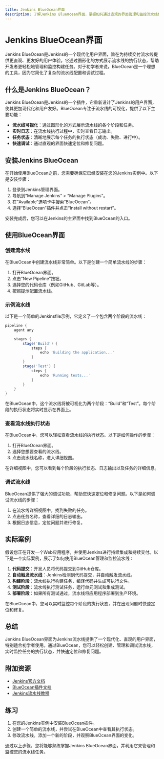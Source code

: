```yaml
---
title: Jenkins BlueOcean界面
description: 了解Jenkins BlueOcean界面，掌握如何通过直观的界面管理和监控流水线任务。
---
```


# Jenkins BlueOcean界面

Jenkins BlueOcean是Jenkins的一个现代化用户界面，旨在为持续交付流水线提供更直观、更友好的用户体验。它通过图形化的方式展示流水线的执行状态，帮助开发者更轻松地管理和监控构建任务。对于初学者来说，BlueOcean是一个理想的工具，因为它简化了复杂的流水线配置和调试过程。

## 什么是Jenkins BlueOcean？

Jenkins BlueOcean是Jenkins的一个插件，它重新设计了Jenkins的用户界面，使其更加现代化和用户友好。BlueOcean专注于流水线的可视化，提供了以下主要功能：

- **流水线可视化**：通过图形化的方式展示流水线的各个阶段和任务。
- **实时日志**：在流水线执行过程中，实时查看日志输出。
- **任务状态**：清晰地展示每个任务的执行状态（成功、失败、进行中）。
- **快速调试**：通过直观的界面快速定位和修复问题。

## 安装Jenkins BlueOcean

在开始使用BlueOcean之前，您需要确保它已经安装在您的Jenkins实例中。以下是安装步骤：

1. 登录到Jenkins管理界面。
2. 导航到“Manage Jenkins” > “Manage Plugins”。
3. 在“Available”选项卡中搜索“BlueOcean”。
4. 选择“BlueOcean”插件并点击“Install without restart”。

安装完成后，您可以在Jenkins的主界面中找到BlueOcean的入口。

## 使用BlueOcean界面

### 创建流水线

在BlueOcean中创建流水线非常简单。以下是创建一个简单流水线的步骤：

1. 打开BlueOcean界面。
2. 点击“New Pipeline”按钮。
3. 选择您的代码仓库（例如GitHub、GitLab等）。
4. 按照提示配置流水线。

### 示例流水线

以下是一个简单的Jenkinsfile示例，它定义了一个包含两个阶段的流水线：

```groovy
pipeline {
    agent any

    stages {
        stage('Build') {
            steps {
                echo 'Building the application...'
            }
        }
        stage('Test') {
            steps {
                echo 'Running tests...'
            }
        }
    }
}
```

在BlueOcean中，这个流水线将被可视化为两个阶段：“Build”和“Test”。每个阶段的执行状态将实时显示在界面上。

### 查看流水线执行状态

在BlueOcean中，您可以轻松查看流水线的执行状态。以下是如何操作的步骤：

1. 打开BlueOcean界面。
2. 选择您想要查看的流水线。
3. 点击流水线名称，进入详细视图。

在详细视图中，您可以看到每个阶段的执行状态、日志输出以及任务的详细信息。

### 调试流水线

BlueOcean提供了强大的调试功能，帮助您快速定位和修复问题。以下是如何调试流水线的步骤：

1. 在流水线详细视图中，找到失败的任务。
2. 点击任务名称，查看详细的日志输出。
3. 根据日志信息，定位问题并进行修复。

## 实际案例

假设您正在开发一个Web应用程序，并使用Jenkins进行持续集成和持续交付。以下是一个实际案例，展示了如何使用BlueOcean管理和监控流水线：

1. **代码提交**：开发人员将代码提交到GitHub仓库。
2. **自动触发流水线**：Jenkins检测到代码提交，并自动触发流水线。
3. **构建阶段**：流水线执行构建任务，编译代码并生成可执行文件。
4. **测试阶段**：流水线执行测试任务，运行单元测试和集成测试。
5. **部署阶段**：如果所有测试通过，流水线将应用程序部署到生产环境。

在BlueOcean中，您可以实时监控每个阶段的执行状态，并在出现问题时快速定位和修复。

## 总结

Jenkins BlueOcean界面为Jenkins流水线提供了一个现代化、直观的用户界面，特别适合初学者使用。通过BlueOcean，您可以轻松创建、管理和调试流水线，实时监控任务的执行状态，并快速定位和修复问题。

## 附加资源

- [Jenkins官方文档](https://www.jenkins.io/doc/)
- [BlueOcean插件文档](https://plugins.jenkins.io/blueocean/)
- [Jenkins流水线教程](https://www.jenkins.io/doc/book/pipeline/)

## 练习

1. 在您的Jenkins实例中安装BlueOcean插件。
2. 创建一个简单的流水线，并尝试在BlueOcean中查看其执行状态。
3. 修改流水线，添加一个新的阶段，并观察BlueOcean界面的变化。

通过以上步骤，您将能够熟练掌握Jenkins BlueOcean界面，并利用它来管理和监控您的流水线任务。